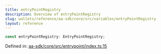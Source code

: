 ```yaml
---
title: entryPointRegistry
description: Overview of entryPointRegistry
slug: wallets/reference/aa-sdk/core/src/variables/entryPointRegistry
layout: reference
---
```


```ts
const entryPointRegistry: EntryPointRegistry;
```

Defined in: [aa-sdk/core/src/entrypoint/index.ts:15](https://github.com/alchemyplatform/aa-sdk/blob/5b9429f0f16dcd4ff822527b8de589e19e88faa7/aa-sdk/core/src/entrypoint/index.ts#L15)
